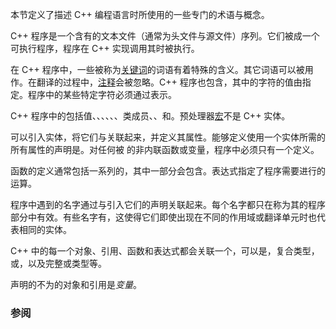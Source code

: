 {{title|基本概念}}
{{cpp/language/basics/navbar}}

本节定义了描述 C++ 编程语言时所使用的一些专门的术语与概念。

C++ 程序是一个含有{{rlp|declarations|声明}}的文本文件（通常为头文件与源文件）序列。它们被{{rlp|translation phases|翻译}}成一个可执行程序，程序在 C++ 实现调用其{{rlp|main function|主 (main) 函数}}时被执行。

在 C++ 程序中，一些被称为[[cpp/keyword|关键词]]的词语有着特殊的含义。其它词语可以被用作{{rlp|identifiers|标识符}}。在翻译的过程中，[[cpp/comment|注释]]会被忽略。C++ 程序也包含{{rlp|expressions#字面量|字面量}}，其中的字符的值由{{rlp|charset|字符集与编码}}指定。程序中的某些特定字符必须通过{{rlp|escape|转义序列}}表示。

C++ 程序中的{{i|实体}}包括值、{{rlp|object|对象}}、{{rlp|reference|引用}}{{rev inl|since=c++17|、{{rlp|structured binding|结构化绑定}}}}{{rev inl|since=c++26|、{{rlp|function#后条件断言|结果绑定}}}}、{{rlp|functions|函数}}、{{rlp|enum|枚举项}}、{{rlp|type|类型}}、类成员、{{rlp|templates|模板}}、{{rlp|template specialization|模板特化}}{{rev inl|since=c++11|、{{rlp|pack|包}}}}和{{rlp|namespace|命名空间}}。预处理器[[cpp/preprocessor/replace|宏]]不是 C++ 实体。

{{rlp|declarations|声明}}可以引入实体，将它们与{{rlps|identifiers#名字}}关联起来，并定义其属性。能够定义使用一个实体所需的所有属性的声明是{{rlp|definition|定义}}。对任何被 {{rlps|definition#ODR 使用}}的非内联函数或变量，程序中必须只有一个定义。

函数的定义通常包括一系列的{{rlp|statements|语句}}，其中一部分会包含{{rlp|expressions|表达式}}。表达式指定了程序需要进行的运算。

程序中遇到的名字通过{{rlp|lookup|名字查找}}与引入它们的声明关联起来。每个名字都只在称为其{{rlp|scope|作用域}}的程序部分中有效。有些名字有{{rlp|storage duration|链接}}，这使得它们即使出现在不同的作用域或翻译单元时也代表相同的实体。

C++ 中的每一个对象、引用、函数和表达式都会关联一个{{rlp|type|类型}}，可以是{{rlp|types|基础类型}}，复合类型，或{{rlp|classes|用户定义类型}}，以及完整或{{rlp|type#不完整类型|不完整}}类型等。

声明的不为{{rlp|data members|非静态数据成员}}的对象和引用是''变量''。

===参阅===
{{dsc begin}}
{{dsc see c|c/language/basic concepts|基本概念|nomono=true}}
{{dsc end}}

{{langlinks|en|es|ja|ko|ru}}